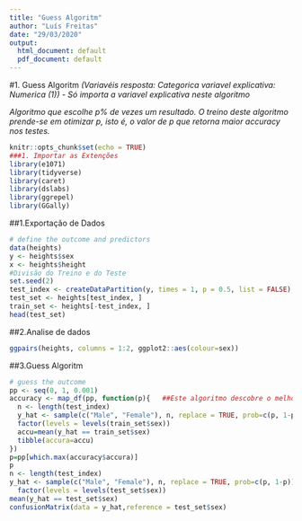```yaml
---
title: "Guess Algoritm"
author: "Luís Freitas"
date: "29/03/2020"
output:
  html_document: default
  pdf_document: default
---
```



#1. Guess Algoritm
*(Variavéis resposta: Categorica  variavel explicativa: Numerica (1)) - Só importa a variavel explicativa neste algoritmo*

*Algoritmo que escolhe p% de vezes um resultado. O treino deste algoritmo prende-se em otimizar p, isto é, o valor de p que retorna maior accuracy nos testes. *


```r
knitr::opts_chunk$set(echo = TRUE)
###1. Importar as Extenções
library(e1071)
library(tidyverse)
library(caret)
library(dslabs)
library(ggrepel)
library(GGally)
```


##1.Exportação de Dados
```r
# define the outcome and predictors
data(heights)
y <- heights$sex
x <- heights$height
#Divisão do Treino e do Teste
set.seed(2)
test_index <- createDataPartition(y, times = 1, p = 0.5, list = FALSE)
test_set <- heights[test_index, ]
train_set <- heights[-test_index, ]
head(test_set)
```
##2.Analise de dados 
```r

ggpairs(heights, columns = 1:2, ggplot2::aes(colour=sex))

```

##3.Guess Algoritm
```r
# guess the outcome
pp <- seq(0, 1, 0.001)
accuracy <- map_df(pp, function(p){   ##Este algoritmo descobre o melhor p 
  n <- length(test_index)
  y_hat <- sample(c("Male", "Female"), n, replace = TRUE, prob=c(p, 1-p)) %>% 
  factor(levels = levels(train_set$sex))
  accu=mean(y_hat == train_set$sex)
  tibble(accura=accu)
})
p=pp[which.max(accuracy$accura)]
p
n <- length(test_index)
y_hat <- sample(c("Male", "Female"), n, replace = TRUE, prob=c(p, 1-p)) %>% 
  factor(levels = levels(test_set$sex))
mean(y_hat == test_set$sex)
confusionMatrix(data = y_hat,reference = test_set$sex)
```